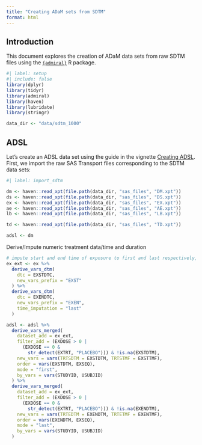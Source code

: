 ```yaml
---
title: "Creating ADaM sets from SDTM"
format: html
---
```


## Introduction

This document explores the creation of ADaM data sets from raw SDTM files using the [`{admiral}`](https://pharmaverse.github.io/admiral/index.html) R package.

```r
#| label: setup
#| include: false
library(dplyr)
library(tidyr)
library(admiral)
library(haven)
library(lubridate)
library(stringr)

data_dir <- "data/sdtm_1000"
```


## ADSL

Let's create an ADSL data set using the guide in the vignette [Creating ADSL](https://pharmaverse.github.io/admiral/articles/adsl.html). First, we import the raw SAS Transport files corresponding to the SDTM data sets:

```r
#| label: import_sdtm

dm <- haven::read_xpt(file.path(data_dir, "sas_files", "DM.xpt"))
ds <- haven::read_xpt(file.path(data_dir, "sas_files", "DS.xpt"))
ex <- haven::read_xpt(file.path(data_dir, "sas_files", "EX.xpt"))
ae <- haven::read_xpt(file.path(data_dir, "sas_files", "AE.xpt"))
lb <- haven::read_xpt(file.path(data_dir, "sas_files", "LB.xpt"))

td <- haven::read_xpt(file.path(data_dir, "sas_files", "TD.xpt"))

adsl <- dm
```

Derive/Impute numeric treatment data/time and duration 

```r
# impute start and end time of exposure to first and last respectively, do not impute date
ex_ext <- ex %>%
  derive_vars_dtm(
    dtc = EXSTDTC,
    new_vars_prefix = "EXST"
  ) %>%
  derive_vars_dtm(
    dtc = EXENDTC,
    new_vars_prefix = "EXEN",
    time_imputation = "last"
  )

adsl <- adsl %>%
  derive_vars_merged(
    dataset_add = ex_ext,
    filter_add = (EXDOSE > 0 |
      (EXDOSE == 0 &
        str_detect(EXTRT, "PLACEBO"))) & !is.na(EXSTDTM),
    new_vars = vars(TRTSDTM = EXSTDTM, TRTSTMF = EXSTTMF),
    order = vars(EXSTDTM, EXSEQ),
    mode = "first",
    by_vars = vars(STUDYID, USUBJID)
  ) %>%
  derive_vars_merged(
    dataset_add = ex_ext,
    filter_add = (EXDOSE > 0 |
      (EXDOSE == 0 &
        str_detect(EXTRT, "PLACEBO"))) & !is.na(EXENDTM),
    new_vars = vars(TRTEDTM = EXENDTM, TRTETMF = EXENTMF),
    order = vars(EXENDTM, EXSEQ),
    mode = "last",
    by_vars = vars(STUDYID, USUBJID)
  )
```

